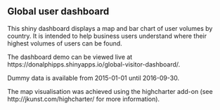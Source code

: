 ## Global user dashboard

This shiny dashboard displays a map and bar chart of user volumes by country. It is intended to help business users understand where their highest volumes of users can be found. 

The dashboard demo can be viewed live at https://donalphipps.shinyapps.io/global-visitor-dashboard/.

Dummy data is available from 2015-01-01 until 2016-09-30.

The map visualisation was achieved using the highcharter add-on (see http://jkunst.com/highcharter/ for more information).
